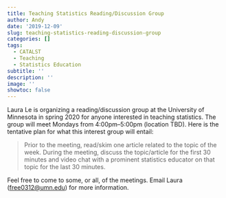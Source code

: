 ```yaml
---
title: Teaching Statistics Reading/Discussion Group
author: Andy
date: '2019-12-09'
slug: teaching-statistics-reading-discussion-group
categories: []
tags:
  - CATALST
  - Teaching
  - Statistics Education
subtitle: ''
description: ''
image: ''
showtoc: false
---
```


Laura Le is organizing a reading/discussion group at the University of Minnesota in spring 2020 for anyone interested in teaching statistics. The group will meet Mondays from 4:00pm&ndash;5:00pm (location TBD). Here is the tentative plan for what this interest group will entail: 

> Prior to the meeting, read/skim one article related to the topic of the week. During the meeting, discuss the topic/article for the first 30 minutes and video chat with a prominent statistics educator on that topic for the last 30 minutes.  

Feel free to come to some, or all, of the meetings. Email Laura (<free0312@umn.edu>) for more information.
